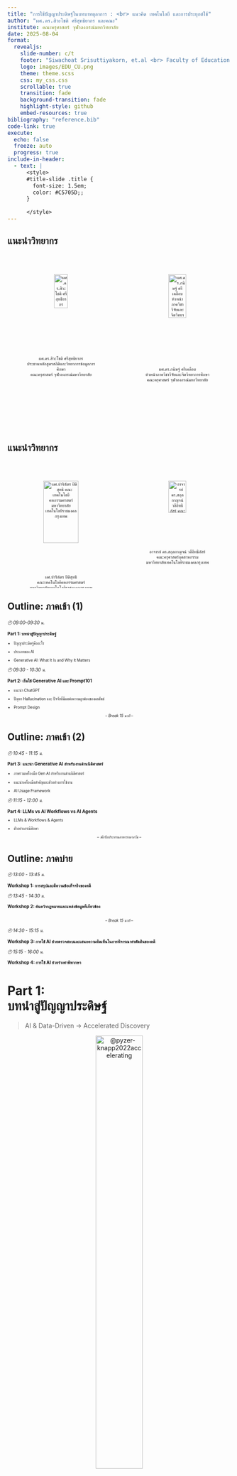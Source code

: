 ```yaml
---
title: "การใช้ปัญญาประดิษฐ์ในบทบาทตุลาการ : <br> แนวคิด เทคโนโลยี และการประยุกต์ใช้"
author: "ผศ.ดร.สิวะโชติ ศรีสุทธิยากร และคณะ"
institute: คณะครุศาสตร์ จุฬาลงกรณ์มหาวิทยาลัย
date: 2025-08-04
format:
  revealjs:
    slide-number: c/t
    footer: "Siwachoat Srisuttiyakorn, et.al <br> Faculty of Education Chulalongkorn University"
    logo: images/EDU_CU.png
    theme: theme.scss
    css: my_css.css
    scrollable: true
    transition: fade
    background-transition: fade
    highlight-style: github
    embed-resources: true
bibliography: "reference.bib"
code-link: true
execute:
  echo: false
  freeze: auto
  progress: true
include-in-header:
  - text: |
      <style>
      #title-slide .title {
        font-size: 1.5em;
        color: #C5705D;; 
      }
      
      </style>
---
```


## แนะนำวิทยากร

::::::: columns
:::: {.column width="50%"}
<center>

<br>

::: {style="font-size:70%;"}
![<br>ผศ.ดร.สิวะโชติ ศรีสุทธิยากร <br> ประธานหลักสูตรสถิติและวิทยาการข้อมูลการศึกษา <br> คณะครุศาสตร์ จุฬาลงกรณ์มหาวิทยาลัย](https://www.edu.chula.ac.th/sites/default/files/users/user31/SCC-removebg-preview.png){width="44%"}
:::

</center>
::::

:::: {.column width="50%"}
<center>

<br>

::: {style="font-size:70%;"}
![<br>ผศ.ดร.กนิษฐ์ ศรีเคลือบ <br> ห้วหน้าภาควิชาวิจัยและจิตวิทยาการศึกษา <br> คณะครุศาสตร์ จุฬาลงกรณ์มหาวิทยาลัย](https://www.edu.chula.ac.th/sites/default/files/users/user31/KSK-removebg-preview.png){width="50%"}
:::

</center>
::::
:::::::

## แนะนำวิทยากร

::::::: columns
:::: {.column width="50%"}
<center>

<br>

::: {style="font-size:70%;"}
![<br>ผศ.ปาริฉัตร ปิติสุทธิ <br> คณะเทคโนโลยีคหกรรมศาสตร์ <br> มหาวิทยาลัยเทคโนโลยีราชมงคลกรุงเทพ](images/oil.png){width="70%"}
:::

</center>
::::

:::: {.column width="50%"}
<center>

<br>

::: {style="font-size:70%;"}
![<br>อาจารย์ ดร.สกุลกาญจน์ วลีอิทธิภัสร์ <br> คณะครุศาสตร์อุตสาหกรรม <br> มหาวิทยาลัยเทคโนโลยีราชมงคลกรุงเทพ](images/JA.png){width="50%"}
:::

</center>
::::
:::::::

## Outline: ภาคเช้า (1)

::: {style="font-size:70%;"}
*🕘 09:00–09:30 น.*

**Part 1: บทนำสู่ปัญญาประดิษฐ์**
:::

::: {style="font-size:60%;"}
-   ปัญญาประดิษฐ์คืออะไร

-   ประเภทของ AI

-   Generative AI: What It Is and Why It Matters
:::

::: {style="font-size:70%;"}
*🕘 09:30 - 10:30 น.*

**Part 2: เริ่มใช้ Generative AI และ Prompt101**
:::

::: {style="font-size:60%;"}
-   แนะนำ ChatGPT

-   ปัญหา Hallucination และ ปัจจัยที่มีผลต่อความถูกต้องของผลลัพธ์

-   Prompt Design

<center>-- *Break 15 นาที* --</center>
:::

## Outline: ภาคเช้า (2)

::: {style="font-size:70%;"}
*🕘 10:45 - 11:15 น.*

**Part 3: แนะนำ Generative AI สำหรับงานด้านนิติศาสตร์**
:::

::: {style="font-size:60%;"}
-   ภาพรวมเครื่องมือ Gen AI สำหรับงานด้านนิติศาสตร์

-   แนะนำเครื่องมือสำคัญและตัวอย่างการใช้งาน

-   AI Usage Framework
:::


::: {style="font-size:70%;"}
*🕘 11:15 - 12:00 น.*

**Part 4: LLMs vs AI Workflows vs AI Agents**
:::

::: {style="font-size:60%;"}
-   LLMs & Workflows & Agents

-   ตัวอย่างกรณีศึกษา

<center>-- *พักรับประทานอาหารกลางวัน* --</center>
:::

## Outline: ภาคบ่าย

::: {style="font-size:70%;"}
*🕘 13:00 - 13:45 น.*

**Workshop 1: การสรุปและตีความข้อเท็จจริงของคดี**
:::

::: {style="font-size:70%;"}
*🕘 13:45 - 14:30 น.*

**Workshop 2: ค้นคว้ากฎหมายและแหล่งข้อมูลที่เกี่ยวข้อง**

:::

::: {style=font-size:60%;"}
<br>
<center>-- *Break 15 นาที* --</center>
:::

::: {style="font-size:70%;"}
*🕘 14:30 - 15:15 น.*

**Workshop 3: การใช้ AI ช่วยตรวจสอบและเสนอความคิดเห็นในการพิจารณาคำตัดสินของคดี**
:::

::: {style="font-size:70%;"}
*🕘 15:15 - 16:00 น.*

**Workshop 4: การใช้ AI ช่วยร่างคำพิพากษา**
:::



# Part 1: <br>บทนำสู่ปัญญาประดิษฐ์

> AI & Data-Driven → Accelerated Discovery

<center>

![@pyzer-knapp2022accelerating](img/paradigm.png){width="50%"}

</center>

## ปัญญาประดิษฐ์คืออะไร ?

-   สาขาวิชา (Discipline) : AI เป็นสาขาวิชาหนึ่งในวิทยาการคอมพิวเตอร์ที่มุ่งเน้นศึกษาและพัฒนาวิธีการ/ทฤษฎีเพื่อสร้างโปรแกรม/เครื่องจักรที่สามารถเลียนแบบความสามารถของสมองมนุษย์

    -   การเรียนรู้ (learning)

    -   การให้เหตุผล (reasoning)

    -   การรับรู้ (perception)

    -   การแก้ปัญหา (problem solving)

    -   การปรับตัว (adaption)

## AI Ecosystem {.smaller}

<br>

![](https://media.springernature.com/full/springer-static/image/chp%3A10.1007%2F978-981-19-2879-6_1/MediaObjects/513316_1_En_1_Fig8_HTML.png){width="70%"}

## AI ไม่ได้มีแค่ ChatGPT, Gemini, Claude, ...

<br>

<center>

![@HuaweiTechnologies_Co_Ltd2023](images/stop-confusing-ai-with-generative-ai-v0-CqIVwX9Is9V1xygjLNaKYc14YKZuewL10xylYBKOuH4.webp){width="50%"}

</center>

## ประเภทของ AI

<br>

<center>

![@datakeen2020ai](img/3_stages_of_ai.png){width="90%"}

</center>

## AI in the Modern World (1) {.smaller}

:::::::::: columns
:::::: {.column width="50%"}
![](img/eyeAI.png){width="60%"}

> ::: {style="font-size: 50%;"}
> "Using **two types of neural network** - mathematical systems for identifying patterns in images or data - the Al system quickly **learnt to identify ten features of eye disease** from highly complex optical coherence tomography (OCT) scans. **The system was then able to recommend a referral decision based on the most urgent conditions detected.**" ... "Al was able to make the right referral recommendation more than **94% of the time** ..."
> :::

::: {style="font-size: 50%;"}
-   Diabetic Retinopathy

-   Age-related Macular Degeneration

-   Glaucoma

-   Retinal Detachment

-   Optic Neuropathy
:::

:::: {style="font-size: 70%;"}
::: caption2
https://www.ucl.ac.uk/ioo/news/2018/aug/artificial-intelligence-equal-experts-detecting-eye-diseases [-@ucl2018ai]
:::
::::
::::::

::::: {.column width="50%"}
Al system for breast cancer screening

![](img/ai_cancer.png){width="60%"} ![](img/ai_cancer2.png){width="70%"}

:::: {style="font-size: 50%;"}
</br>

::: caption
[@mckinney2020international]
:::
::::
:::::
::::::::::

## AI in the Modern World (2) {.smaller}

![https://knihovna.utb.cz/en/services/tools/grammarly/](images/paste-24.png)

## AI in the Modern World (3) {.smaller}

<left> ![สิวะโชติ และคณะ (2568)](images/paste-21.png){width="50%"}

::: caption2
สิวะโชติ และคณะ (2568)
:::

![](img/climate.png){width="75%"} </left>

::: caption2
@srisuttiyakorn2024technical
:::

## AI in the Modern World (4) {.smaller}

-   วิเคราะห์ร่องรอยความรู้

-   ทำนายแนวโน้มความรู้ในอนาคตจากร่องรอยความรู้ในปัจจุบัน

::::: columns
::: {.column width="50%"}
![](images/AI_example1.png){width="100%"}
:::

::: {.column width="50%"}
![@park2024enhancing](images/paste-23.png){fig-align="left" width="100%"}
:::
:::::

## AI in the Modern World (5) {.smaller}

-   AI chatbot ที่ออกแบบมาเพื่อเป็น “copilot” ด้านสุขภาพจิต

-   ใช้แนวทางของ CBT (Cognitive Behavioral Therapy) หรือ “การบำบัดทางความคิดและพฤติกรรม”

-   ติดตามสุขภาพจิตอย่างต่อเนื่อง

::::::: columns
:::: {.column width="50%"}
![](img/woebot.png){width="75%"}

::: caption2
https://woebothealth.com/[-@woebothealth2025]
:::
::::

:::: {.column width="40%"}
![](img/vitual_healthcare.png){width="100%"}

::: caption3
https://www.youper.ai/how-it-works
:::
::::
:::::::

## AI in the Modern World (6) {.smaller}

![](img/generativeAI_copy.png){width="40%"}

## Artificial Intelligence {.smaller}

<center>

![@HuaweiTechnologies_Co_Ltd2023](images/stop-confusing-ai-with-generative-ai-v0-CqIVwX9Is9V1xygjLNaKYc14YKZuewL10xylYBKOuH4.webp){width="50%"}

</center>

## Generative AI: What It Is and Why It Matters {.smaller}

<br>

::::::::: columns
::::::: {.column width="60%"}
::: {.fragment .fade-in style="font-size:80%;"}
**Generative AI** คือระบบปัญญาประดิษฐ์ที่สามารถสร้างข้อมูลใหม่ เช่น ข้อความ รูปภาพ เสียง โค้ด หรือวิดีโอ โดยอิงจากรูปแบบ (*patterns*) และโครงสร้าง (*structures*) ที่เรียนรู้จากข้อมูลจำนวนมาก
:::

::: {.fragment .fade-in style="font-size:80%;"}
กระบวนการสร้างไม่ได้เกิดจากการสุ่ม แต่เป็นการ **คำนวณทางสถิติ**\
เพื่อหา “ผลลัพธ์ที่มีความเป็นไปได้สูงสุด” ภายใต้บริบทที่กำหนด
:::

::: {.fragment .fade-in style="font-size:80%;"}
การสร้างเนื้อหาต้องอาศัย:

-   **Context**: บริบท เช่น ข้อความก่อนหน้า หรือข้อมูลแวดล้อม
-   **Prompt**: คำกระตุ้นที่ระบุภารกิจ รูปแบบ หรือเจตนาของผู้ใช้
:::

::: {.fragment .fade-in style="font-size:80%;"}
ผลลัพธ์ที่ได้จึงไม่ใช่ “ของใหม่โดยสมบูรณ์” (original content) แต่เป็นการจัดเรียงองค์ประกอบใหม่ตามความน่าจะเป็นของการเกิดร่วมกันของคำหรือพิกเซล ที่ คล้ายคลึงกับสิ่งที่เคยเรียนรู้มา แต่มีความยืดหยุ่นและสร้างสรรค์เพียงพอที่จะใช้งานในหลากหลายบริบท และตรงตามวัตถุประสงค์
:::
:::::::

::: {.column width="40%"}
![https://wordlift.io/blog/en/generative-ai-for-seo/](https://wordlift.io/blog/en/wp-content/uploads/sites/3/2023/07/Generative-AI-for-SEO-landscape-1.png)
:::
:::::::::

## Generative AI: หลักการทำงาน {.smaller}

<br>

::: {style="font-size:80%;"}
![](images/paste-26.png)
:::

# Part 2: เริ่มใช้ Generative AI และ Prompt 101

## ChatGPT {.smaller}

:::::: columns
:::: {.column width="50%"}
::: {style="font-size:90%;"}
1.  เข้าไปที่เว็บไซต์ [chat.openai.com](chat.openai.com)
2.  ลงทะเบียนหรือเข้าสู่ระบบ
3.  เลือกโมเดลที่ต้องการใช้
4.  ลองพิมพ์คำถามหรือคำสั่งในช่องข้อความ
5.  ตรวจสอบคำตอบที่ได้รับ ปรับปรุง และนำผลลัพธ์ไปใช้

![](images/paste-22.png){width="605"}
:::
::::

::: {.column width="50%"}
![https://openai.com/chatgpt/pricing/](images/paste-27.png)
:::
::::::

## ChatGPT {.smaller}

:::::: columns
:::: {.column width="50%"}
::: {style="font-size:90%;"}
1.  เข้าไปที่เว็บไซต์ [chat.openai.com](chat.openai.com)
2.  ลงทะเบียนหรือเข้าสู่ระบบ
3.  เลือกโมเดลที่ต้องการใช้
4.  ลองพิมพ์คำถามหรือคำสั่งในช่องข้อความ
5.  ตรวจสอบคำตอบที่ได้รับ ปรับปรุง และนำผลลัพธ์ไปใช้

![](images/paste-22.png){width="605"}
:::
::::

::: {.column width="50%"}
![](images/paste-28.png)
:::
::::::

## ChatGPT {.smaller}

:::::: columns
:::: {.column width="50%"}
::: {style="font-size:90%;"}
1.  เข้าไปที่เว็บไซต์ [chat.openai.com](chat.openai.com)
2.  ลงทะเบียนหรือเข้าสู่ระบบ
3.  เลือกโมเดลที่ต้องการใช้
4.  ลองพิมพ์คำถามหรือคำสั่งในช่องข้อความ
5.  ตรวจสอบคำตอบที่ได้รับ ปรับปรุง และนำผลลัพธ์ไปใช้

![](images/paste-22.png){width="605"}
:::
::::

::: {.column width="50%"}
![https://teamai.com/blog/large-language-models-llms/understanding-different-chatgpt-models/](images/paste-29.png)
:::
::::::

## กิจกรรมลองใช้ ChatGPT

> สถานการณ์ : ผู้เช่าได้ย้ายออกจากคอนโดตามสัญญาเช่าแล้ว แต่เจ้าของห้อง (ผู้ให้เช่า) แจ้งว่าจะไม่คืนเงินประกันจำนวน 15,000 บาท โดยอ้างว่าต้องนำไปซ่อมแซมห้อง

ผู้ให้เช่าทำผิดกฎหมายหรือไม่ ?

## กิจกรรมลองใช้ ChatGPT : Prompt แบบที่ 1 {visibility="hidden"}

::: {style="font-size:80%;"}
"ผมเป็นผู้เช่าได้ย้ายออกจากคอนโดตามสัญญาเช่าแล้ว แต่เจ้าของห้อง (ผู้ให้เช่า) แจ้งมาว่าจะไม่คืนเงินประกันจำนวน 15,000 บาท โดยอ้างว่าต้องนำไปซ่อมแซมห้อง แบบนี้ผิดกฎหมายมั้ย ไม่คืนได้หรอ??"
:::

## กิจกรรมลองใช้ ChatGPT : Prompt Design แบบที่ 2 {visibility="hidden"}

::: {style="font-size:80%;"}
ในฐานะที่ปรึกษากฎหมาย ช่วยวิเคราะห์สถานการณ์และให้คำแนะนำตามกฎหมายไทย

ข้อเท็จจริง:

1.  ทำสัญญาเช่าคอนโด 1 ปี สิ้นสุดวันที่ 30 มิถุนายน 2568 วางเงินประกัน 15,000 บาท

2.  ย้ายออกและส่งมอบห้องคืนในสภาพเรียบร้อยเมื่อวันที่ 30 มิถุนายน 2568

3.  วันนี้ (31 กรกฎาคม 2568) เจ้าของห้องแจ้งผ่าน LINE ว่าจะยึดเงินประกันทั้งหมด 15,000 บาท เพื่อเป็นค่าทาสีผนังใหม่ และค่าล้างแอร์ ซึ่งรายการเหล่านี้ไม่ได้ระบุว่าเป็นความเสียหายที่ผู้เช่าต้องรับผิดชอบในสัญญา

สิ่งที่ต้องการ: สิทธิของผู้เช่าตามกฎหมายในกรณีนี้มีอะไรบ้าง?

1.  การกระทำของเจ้าของห้องขัดต่อกฎหมายหรือไม่ อย่างไร?

2.  ขั้นตอนที่ควรดำเนินการต่อไปควรเป็นอย่างไรบ้าง (เรียงลำดับจากง่ายไปยาก)

3.  โปรดอ้างอิงตัวบทกฎหมายที่เกี่ยวข้อง เช่น ประกาศคณะกรรมการว่าด้วยสัญญาฯ
:::

## ปัญหา Hallucination {.smaller}

<left> ![](images/paste-30.png){width="45%"} </left>

<br>

AI hallucination หมายถึงกรณีที่ระบบปัญญาประดิษฐ์ (AI) สร้างเนื้อหาหรือคำตอบที่ **ไม่ได้อิงจากข้อมูลจริงหรือข้อมูลที่ได้รับมา** ซึ่งอาจทำให้ AI สร้างข้อมูลที่**ไม่ถูกต้อง นำไปสู่ความเข้าใจผิด หรือแต่งขึ้นทั้งหมด** ซึ่งอาจก่อให้เกิดปัญหาในหลายบริบทของการใช้งาน

-   **สร้างข้อมูลเท็จโดยสิ้นเชิง (total fabrication)** -- สร้างแก่นของเรื่องราวที่ไม่มีอยู่จริงขึ้นมาทั้งหมด เช่น อ้างอิงหลักฐานข้อมูลผิด ให้เหตุผลผิด นำไปสู่การสร้างข้อสรุปผิด

-   **ผสมผสานระหว่างข้อมูลจริงและเท็จ (mixing true & false)** -- หลักการโดยรวมถูกต้อง แต่อาจยกตัวอย่างหรือหลักฐานข้อมูลประกอบที่ไม่มีอยู่จริง

-   **สรุปความเกินจริง (faulty inference)** -- ข้อมูลตั้งต้นถูก แต่ข้อสรุปตีความเกินขอบเขตการอ้างอิงของข้อมูล

## ปัจจัยที่มีผลต่อความถูกต้อง/เหมาะสมของผลลัพธ์ {.smaller}

::: {style="font-size:85%;"}
-   **Model**

    -   พื้นความรู้เดิม (Knowledge Base) โมเดลถูก train มาด้วยข้อมูลอะไรบ้าง สิ้นสุด ณ ตอนไหน มีความเป็นปัจจุบันมากน้อยแค่ไหน

    -   สถาปัตยกรรมของโมเดล

    -   ขนาดและความสามารถในการให้เหตุผล โมเดลขนาดใหญ่มักมีความสามารถในการคิดเชิงเหตุผล หรือคิดในปัญหาซับซ้อนได้ดีกว่า

    -   การปรับจูนเฉพาะทาง (Fine-tuning) ช่วยให้โมเดลเข้าใจบริบทเฉพาะทางได้ดีขึ้น

-   **Prompt**

    -   กระบวนการกระตุ้นเพื่อให้ LLM แสดงผลลัพธ์ตามที่ต้องการ

    -   Prompt ชัดเจน ไม่กำกวม และบอกสิ่งที่ต้องการอย่างละเอียด จะได้ผลลัพธ์ที่ดีกว่า

    -   เทคนิคการ Prompt ที่แตกต่างกันอาจให้ผลลัพธ์แตกต่างกันไปด้วย (อาจไม่จริงเสมอไปโดยเฉพาะกับโมเดลขนาดใหญ่ที่มีประสิทธิภาพสูง เช่น gpt-o1, gpt-o3)

-   **Context**

    -   ข้อมูลแวดล้อมที่ป้อนเข้าไปพร้อมกับ Prompt เช่น เนื้อหาจากเอกสาร, บทสนทนาก่อนหน้า, หรือข้อมูลเฉพาะที่โมเดลไม่เคยรู้มาก่อน

    -   กระบวนการจัดหา Context ที่ถูกต้องก็เป็นปัจจัยที่มีผลด้วย
:::

## Prompt Design

> "คุณภาพของ prompt ส่งผลต่อคุณภาพของผลลัพธ์"

<center>

![https://llmnanban.akmmusai.pro/Introductory/Prompt-Elements/](https://llmnanban.akmmusai.pro/images/elements.png){width="50%"}

</center>

## เทคนิคการออกแบบ Prompt : In-Context Learning Strategy {.smaller}

-   **Basic Prompting**

    -   Zero-Shot Prompting

    -   One-Shot Prompting

    -   Few-Shot Prompting

-   **Advance Prompting**

    -   Chain-of-Thought

    -   Constitutional Prompting

    -   Template Design

## Zero-shot prompting

::: {style="font-size:80%;"}
เจ้าของหอพักเข้าห้องผู้เช่าโดยไม่แจ้งล่วงหน้า และนำทรัพย์สินของผู้เช่าออกไป ขอให้สรุปประเด็นข้อกฎหมายที่ต้องวินิจฉัย
:::

## One-Shot Prompting

::: {style="font-size:80%;"}
-   ตัวอย่าง: ภาษากฎหมาย: ผู้ใดลักทรัพย์ผู้อื่น ต้องระวางโทษจำคุกไม่เกินสามปี หรือปรับไม่เกินหกหมื่นบาท หรือทั้งจำทั้งปรับ\
    ภาษาชาวบ้าน: ถ้าใครขโมยของคนอื่น อาจติดคุกไม่เกิน 3 ปี หรือโดนปรับไม่เกิน 60,000 บาท หรือทั้งติดคุกทั้งโดนปรับ

-   ภาษากฎหมาย: ผู้ให้เช่าต้องส่งมอบทรัพย์ให้ผู้เช่าตามที่ตกลงกันไว้\
    ภาษาชาวบ้าน:...

<br>

แปลงข้อความทางกฎหมายให้เป็นภาษาที่ประชาชนเข้าใจง่าย
:::

## Few-Shot Prompting

::: {style="font-size:80%;"}
-   ตัวอย่างที่ 1:\
    สถานการณ์: นาย ก. ขโมยโทรศัพท์จากกระเป๋าของนาย ข.\
    กฎหมายที่เกี่ยวข้อง: ประมวลกฎหมายอาญา มาตรา 334 (ลักทรัพย์)

-   ตัวอย่างที่ 2:\
    สถานการณ์: นางสาว ค. ปลอมลายเซ็นในเช็คเงินสดเพื่อเบิกเงิน\
    กฎหมายที่เกี่ยวข้อง: ประมวลกฎหมายอาญา มาตรา 264 (ปลอมเอกสาร)

-   สถานการณ์ใหม่:\
    นาย ง. ทำร้ายร่างกายนาย จ. จนได้รับบาดเจ็บสาหัส\
    กฎหมายที่เกี่ยวข้อง:

<br>

ระบุหมวดกฎหมายหรือมาตราที่เกี่ยวข้องในประมวลกฎหมายอาญา
:::

## Chain-of-Thought (CoT) (1) {.smaller}

Chain-of-Thought Prompting คือเทคนิคการออกแบบ prompt ที่ให้โมเดลภาษารู้จักการคิดแบบมีเหตุผลเป็นขั้นเป็นตอน หรือแสดงวิธีคิด/วิธีทำออกมาก่อนจะสรุปเป็นคำถามสุดท้าย (step-by-step reasoning)

แทนที่จะให้โมเดลตอบทันที...

> ใช้ prompt กระตุ้นให้โมเดลแจกแจงกระบวนการคิด การให้เหตุผล วิธีการคำนวณ หรือการดำเนินงานเพื่อนำไปสู่ผลลัพธ์ออกมาทีละขั้น

-   ลดปัญหา Hallucination

-   เพิ่มความโปร่งใส คุณภาพคำตอบดีขึ้น

-   สอดคล้องกับหลักการ Human in the Loop/Human Center Mindset

## Chain-of-Thought (CoT) (2) {.smaller}

::: {style="font-size:110%;"}
สถานการณ์

```         
เมื่อวันที่ 10 พฤศจิกายน 2560 นายโมทย์ นายสมคิด และพวกรวม 10 คน ได้ประชุมวางแผนให้นายโมทย์ใช้ลูกระเบิดชนิดสังหารขว้างใส่ห้องแถวไม้ 2 ชั้นของนายขุน โดยชั้นล่างเปิดเป็นร้านขายของ และชั้นบนเป็นที่พักอาศัยของนายขุนและครอบครัว แต่เกิดอุปสรรคจึงได้ยกเลิกแผนการ

ต่อมาในวันที่ 12 พฤศจิกายน 2560 นายโมทย์และพวกรวม 9 คน ได้นัดประชุมวางแผนอีกครั้ง โดยในครั้งนี้นายสมคิดไม่ได้เข้าร่วมประชุมด้วย

เมื่อประชุมเสร็จแล้ว นายโมทย์จึงเดินทางไปที่บ้านของนายขุน เมื่อถึงบ้าน นายโมทย์เห็นนายขุนและครอบครัวทุกคนขับรถออกจากบ้านไป หลังจากนั้นประมาณ 10 นาที นายโมทย์จึงใช้ลูกระเบิดชนิดสังหารขว้างใส่ห้องแถวไม้ของนายขุน เป็นเหตุให้ฝาบ้าน ประตูบ้าน และกระจกช่องลม ซึ่งเป็นส่วนหนึ่งของตัวบ้าน ได้รับความเสียหายจากแรงระเบิด

สิบตำรวจเอกดำรง และดาบตำรวจอิทธิพล ซึ่งพบเห็นการกระทำความผิดของนายโมทย์ จึงเข้าจับกุมและนำส่งพนักงานสอบสวน โดยทั้งสองนายเดินขนาบข้างและคล้องแขนนายโมทย์ไว้คนละข้าง

ระหว่างทาง นายศึกษากับพวกประมาณ 10 ถึง 15 คน ซึ่งเป็นเพื่อนของนายโมทย์ ได้เข้ามาแย่งตัวนายโมทย์ โดยนายศึกษาดึงตัวนายโมทย์ และใช้เท้าถีบสิบตำรวจเอกดำรง และดาบตำรวจอิทธิพล ขณะเดียวกัน นายโมทย์พยายามดิ้นรนเพื่อให้พ้นจากการถูกควบคุมตัว เป็นเหตุให้เท้าของนายโมทย์ไปถูกสิบตำรวจเอกดำรง และดาบตำรวจอิทธิพล
```
:::

**Zero-Shot Prompting**

::: {style="font-size:110%;"}
```         
ให้วินิจฉัยว่า นายโมทย์ นายสมคิด และนายศึกษา มีความผิดตามประมวลกฎหมายอาญาฐานใดหรือไม่?
```
:::

**Single-Turn CoT**

::: {style="font-size:110%;"}
```         
นายโมทย์ มีความผิดตามประมวลกฎหมายอาญาฐานใดหรือไม่ ช่วยอธิบายเหตุผลด้วย
```
:::

::: {style="font-size:90%;"}
ผลลัพธ์ที่ได้เป็นอย่างไร? แตกต่างกันหรือไม่?
:::

## Chain-of-Thought (CoT): Multi-Turn CoT {.smaller}

-   CoT ไม่จำเป็นต้องดำเนินการจบใน prompt เดียว ผู้ใช้สามารถออกแบบป้อน prompt หลาย ๆ รายการ อย่างเป็นลำดับ

-   ได้ร่วมคิดไปกับโมเดล เห็นกระบวนการคิดระหว่างทาง (สอดคล้องกับ concept explainable AI)

-   สามารถให้ feedback หรือให้ข้อมูลใหม่แต่โมเดลได้ระหว่างกระบวนการคิด

::: {style="font-size:120%;"}
```         
1. วิเคราะห์พฤติกรรมของ “นายโมทย์”

(1.1) พฤติกรรมที่เกิดขึ้น:
    – ขว้างลูกระเบิดใส่ห้องแถวไม้ของนายขุน
    – ทำให้ทรัพย์สินเสียหาย เช่น ฝาบ้าน ประตูบ้าน กระจก

(1.2) ข้อเท็จจริง:
    – บ้านเป็นอาคาร 2 ชั้น ซึ่งชั้นบนใช้เป็นที่อยู่อาศัยของเจ้าของบ้านและครอบครัว
    – แม้ไม่มีคนอยู่ขณะเกิดเหตุ แต่โดยสภาพถือว่าเป็นอาคารที่มีคนอยู่อาศัย

(1.3) วิเคราะห์กฎหมายที่เกี่ยวข้อง:
    - มาตรา 218(2): วางเพลิงหรือทำให้เกิดระเบิดแก่ทรัพย์ในอาคารที่คนอาศัยอยู่ → มีความผิด
    - มาตรา 358: ทำให้เสียทรัพย์
    - มาตรา 138 วรรคสอง: ต่อสู้ขัดขวางเจ้าพนักงาน โดยใช้กำลังระหว่างถูกจับกุม

(1.4) สรุปความผิดของนายโมทย์ พร้อมอธิบายเหตุผล 
```
:::

ผลลัพธ์ที่ได้เป็นอย่างไร แตกต่างกันหรือไม่?

## The ABCDE Framework for Legal Professionals

[ContractPodAI](https://contractpodai.com/news/ai-prompts-for-legal-professionals/) แนะนำกรอบแนวคิด ABCDE

::: {style="font-size:90%;"}
-   **Audience/Agent Definition:** กำหนดบทบาทของ AI
-   **Background Context:** ให้บริบทที่เกี่ยวข้อง รวมทั้งรายละเอียดคดี มาตรฐานทางกฎหมาย และข้อมูลเขตอำนาจศาล
-   **Clear Instructions:** ระบุสิ่งที่ต้องการและรูปแบบที่ชัดเจน
-   **Detailed Parameters:** กำหนดขอบเขต โทนเสียง ความยาว และข้อกำหนดการอ้างอิง
-   **Evaluation Criteria:** ระบุมาตรฐานสำหรับการประเมินคุณภาพของคำตอบ
:::

## The ABCDE Framework for Legal Professionals {.smaller}

-   Basic Prompting: "จากไฟล์ข้อมูลที่ upload ให้ ร่างคำพิพากษาให้หน่อย"

::::::: columns
:::: {.column width="50%"}
-   ABCDE Prompt:

::: {style="font-size:65%;"}
1.  โปรดทำตัวเป็น ผู้พิพากษาศาลชั้นต้นที่มีประสบการณ์ในคดีอาญา

2.  พิจารณาคดีที่จำเลยคือ นายโมทย์ ได้ขว้างระเบิดใส่อาคารไม้ 2 ชั้นของนายขุน และต่อสู้เจ้าหน้าที่ขณะถูกจับกุม คดีมีบุคคลอื่นที่เกี่ยวข้องคือ นายสมคิด ผู้ร่วมประชุมวางแผนครั้งแรก และ นายศึกษา ผู้เข้าช่วยเหลือให้หลบหนี

3.  กรุณาร่าง คำพิพากษาแบบเป็นทางการสำหรับนายโมทย์ โดยอิงจากข้อสรุปข้างต้น และแยกพิเคราะห์พฤติกรรมและความผิดอย่างเป็นระบบ

4.  ขอให้ใช้รูปแบบคำพิพากษาศาล ได้แก่:

    -   ข้อเท็จจริงที่รับฟังได้

    -   ปัญหาที่ต้องวินิจฉัย

    -   เหตุผลของศาลโดยอ้างกฎหมาย

    -   คำพิพากษา

5.  กรุณาใช้ ภาษากฎหมายที่เหมาะสม มีความชัดเจน ไม่ใช้ภาษาพลเรือนทั่วไป และ อ้างบทกฎหมายอาญาที่เกี่ยวข้อง เช่น มาตรา 218, 138, 189 คำพิพากษาควรเป็นกลาง, มีเหตุผลรองรับข้อวินิจฉัย และ ไม่นำเสนอความเห็นส่วนตัวเกินจำเป็น
:::

👉🏾 [ดาวน์โหลดไฟล์ผลลัพธ์](https://docs.google.com/document/d/1pwKaz-4V3P6ry7tQDazdQgKrPwtiS-Ur/edit?usp=drive_link&ouid=118010069578157348024&rtpof=true&sd=true)
::::

::: {.column width="5%"}
:::

::: {.column width="45%"}
<br>

![](images/paste-31.png){width="100%"}
:::
:::::::

# Part 3: แนะนำ Generative AI สำหรับงานด้านนิติศาสตร์

> ตัวอย่างทนายความ 995 จาก 1,000 คน ในสหราชอาณาจักรระบุว่าการมาของ Gen AI มีผลกระทบอย่างมีนัยสำคัญต่อการทำงาน

## แนวโน้มการใช้ Gen AI ในด้านงานนิติศาสตร์ {.smaller}

> Goldman Sachs economists predict AI could automate 44% of legal work

-   ใช้เป็นผู้ช่วยทุ่นแรง ลดภาระงานประจำลง เช่น ค้นหาเอกสาร สรุปเนื้อหาจากเอกสาร หรือร่างเอกสาร

-   ใช้ทำงานเฉพาะทางที่ซับซ้อน เช่น ช่วยทำวิจัยทางกฎหมาย ค้นหา/เปรียบเทียบคำพิพากษา วิเคราะห์เอกสารทางกฎหมาย ตีความคำศัพท์/ภาษาทางกฎหมาย

![https://research.aimultiple.com/generative-ai-legal/](https://research.aimultiple.com/wp-content/uploads/2023/04/AI-automation-by-industries-1224x574.png.webp){width="80%"}

## ความสามารถของ Gen AI ด้านกฎหมาย {.smaller}

-   GPT-4 มีความแม่นยำเพิ่มขึ้น 26.5% เมื่อเทียบกับ ChatGPT

-   คะแนนของ GPT-4 สูงกว่าค่าเฉลี่ยของผู้สอบที่เป็นมนุษย์มากกว่า 7%

![](images/paste-64.png){width="60%"}

## ความสามารถ Gen AI ทางด้านกฎหมาย

![](images/paste-65.png){width="60%"}

## ตัวอย่าง Gen AI สำหรับงานด้านนิติศาสตร์

-   [AI ช่วยด้านการวิจัยกฎหมาย (Legal Research)](https://www.youtube.com/watch?v=i5-cc6rxQd8)

-   [AI วิเคราะห์แนวโน้มการเกิดอาชญากรรม/การพยากรณ์การกระทำผิดซ้ำ](https://www.youtube.com/watch?v=ZMsSc_utZ40)

-   [AI ช่วยจัดการระบบการนัดหมายต่าง ๆ ของศาล](https://www.youtube.com/watch?v=tMOS6_hG-N0)

-   [AI ในการจำลองสถานการณ์เมื่อการตัดสินคดีเสร็จสิ้น](https://www.youtube.com/watch?v=cK9GpvDZNDM)

## ความสามารถของ Gen AI ทางด้านกฎหมาย

![](images/paste-66.png){width="635"}

## Gen AI สำหรับงานด้านกฎหมาย

> ไม่มีเครื่องมือใดที่ดีที่สุดสำหรับทุกงาน การเลือกใช้ให้ถูกประเภทคือหัวใจสำคัญ

![](img/generativeAI_copy.png){width="10%"}

## ภาพรวมเครื่องมือ Gen AI สำหรับงานด้านกฎหมาย {.smaller}

::: {style="font-size:50%;"}
<br>
:::

::: {style="font-size:90%;"}
**กลุ่มที่ 1: โมเดลภาษาอเนกประสงค์ (General-Purpose LLMs)** เป็น AI ที่มีความสามารถทางภาษาและตรรกะสูง เหมาะกับงานที่ต้องการ "การคิด" วิเคราะห์ และสังเคราะห์ข้อมูล

-   [ChatGPT](https://chatgpt.com/)
-   [Gemini](https://gemini.google.com/)
-   [Claude](https://claude.ai/)

**กลุ่มที่ 2: AI เพื่อการสืบค้น (AI for Research)** เป็น AI ที่เน้นการค้นหาข้อมูลล่าสุดจากอินเทอร์เน็ต พร้อมแสดงแหล่งอ้างอิงเพื่อการตรวจสอบย้อนกลับ

-   [Perplexity](https://www.perplexity.ai/)

-   Chatgpt/Claude/Gemini

-   [Consensus](https://consensus.app/)/[Elicit](https://elicit.com/)

**กลุ่มที่ 3: ผู้ช่วยจัดการความรู้ (Knowledge Assistant)** เป็น AI ที่ทำงานกับเอกสารส่วนตัวจำนวนมากที่เราป้อนเข้าไป เพื่อช่วยสกัดและเชื่อมโยงข้อมูล

-   [NotebookLM](https://notebooklm.google.com/)
:::

## เปรียบเทียบ Gen AI

![https://creatoreconomy.so/p/chatgpt-vs-claude-vs-gemini-the-best-ai-model-for-each-use-case-2025](images/paste-32.png){width="588"}

## 

![](images/paste-33.png){width="40%"}

::::: columns
::: {.column width="50%"}
<br>

-   สืบค้น/สรุปข้อมูลแบบ real-time พร้อมให้แหล่งอ้างอิง (citation)

-   สามารถเลือก/ระบุแหล่งข้อมูลที่ต้องการค้นหา

-   ระบบช่วยค้นหาเชิงลึกแบบต่อเนื่องด้วย Copilot Mode
:::

::: {.column width="50%"}
<br> ![](images/paste-34.png)
:::
:::::

## 

![](images/paste-33.png){width="40%"}

::::: columns
::: {.column width="50%"}
<br>

-   สืบค้น/สรุปข้อมูลแบบ real-time พร้อมให้แหล่งอ้างอิง (citation)

-   สามารถเลือก/ระบุแหล่งข้อมูลที่ต้องการค้นหา

-   ระบบช่วยค้นหาเชิงลึกแบบต่อเนื่องด้วย Copilot Mode
:::

::: {.column width="50%"}
<br> ![](images/paste-35.png)
:::
:::::

## 

![](images/paste-33.png){width="40%"}

::::: columns
::: {.column width="50%"}
การใช้งานในบริบทวิชาการ ตัวอย่าง Prompt เช่น “บทความวิชาการ/งานวิจัยเกี่ยวกับ AI ในงานนิติศาสตร์”

![](images/paste-36.png){width="100%"}
:::

::: {.column width="50%"}
![](images/paste-37.png)
:::
:::::

## 

![](images/paste-33.png){width="40%"}

การติดตามประเด็นที่น่าสนใจจากคำตอบ

![](images/paste-38.png)

## 

![](images/paste-33.png){width="40%"}

::::: columns
::: {.column width="50%"}
การบันทึกและแชร์ข้อมูล

![](images/paste-40.png)
:::

::: {.column width="50%"}
<br>

![](images/paste-39.png)

<center>แหล่งที่มาของข้อมูล</center>
:::
:::::

##  {.smaller}

![](images/paste-33.png){width="40%"}

::::: columns
::: {.column width="50%"}
**Research Mode**

-   การสืบค้นเชิงลึก (Deep Research Capability)

-   ความรวดเร็วในการสืบค้น

-   สรุปคำตอบในรูปแบบรายงานเชิงวิชาการ

    ![](images/paste-80.png){width="467"}
:::

::: {.column width="50%"}
![](images/paste-81.png)
:::
:::::

##  {.smaller}

![](images/paste-33.png){width="40%"}

::::: columns
::: {.column width="50%"}
**Labs Mode**

-   การพัฒนาเว็บแอปขนาดเล็ก (Mini Apps)

-   พื้นที่จัดเก็บไฟล์อย่างเป็นระบบ (Assets Tab)

-   การสร้างภาพและกราฟ (Chart & Image Creation)

-   การค้นคว้าเชิงลึกจากแหล่งข้อมูลออนไลน์ (Deep Web Browsing)

    ![](images/paste-82.png){width="363"}
:::

::: {.column width="50%"}
![](images/paste-83.png)
:::
:::::

##  {.smaller}

![](images/paste-67.png){width="500" height="70"}

<br>

NotebookLM คือเครื่องมือ AI จาก Google ที่ออกแบบให้ “อ่าน สรุป และวิเคราะห์เอกสาร”

-   ช่วยให้ผู้ใช้งาน อัปโหลดเอกสาร แล้วถามคำถามเกี่ยวกับเอกสารนั้นได้โดยตรง

-   เหมาะสำหรับเอกสารจำนวนมาก เช่น คำพิพากษา ตำรากฎหมาย รายงานสำนวน

🦾 จุดเด่น

-   ตอบคำถามจาก “เอกสารของเรา” เท่านั้นโดยไม่ใช้ข้อมูลจาก Pre-Trained data และข้อมูลภายนอก

-   ใช้งานง่าย ไม่ต้องพิมพ์ prompt ยาว

-   มีความเป็นส่วนตัว ปลอดภัยกว่าการใช้ AI ทั่วไป (ข้อมูลไม่รั่วไหล)

## NotebookLM ทำอะไรได้บ้างในงานของผู้พิพากษา {.smaller}

<br>

:::::: columns
:::: {.column width="40%"}
::: {style="font-size:70%;"}
-   ก่อนพิจารณาคดี
    -   สรุปข้อเท็จจริงจากคำพิพากษาเดิม
    -   สกัดประเด็นข้อกฎหมายสำคัญ
-   ระหว่างพิจารณาหรือการเขียนคำพิพากษา
    -   เปรียบเทียบแนวคำวินิจฉัย/ฎีกา
    -   ตรวจสอบคำอธิบายกฎหมายจากเอกสารอ้างอิง
-   งานวิชาการ
    -   จัดทำบทความวิเคราะห์
    -   สรุป/สังเคราะห์เนื้อหากฎหมาย บทความวิชาการ กรณีศึกษาต่าง ๆ
:::
::::

::: {.column width="60%"}
![](images/paste-70.png)
:::
::::::

## สามารถ Upload เอกสารได้หลาย Format {.smaller}

ครอบคลุมเอกสารดิจิทัลที่มีในปัจจุบัน

![](images/paste-71.png)

## ตัวอย่างการใช้งาน NotebookLM {.smaller}

<br>

::::: columns
::: {.column width="50%"}
![](images/paste-72.png)
:::

::: {.column width="50%"}
🫱🏼 [ลิงค์เอกสารต้นฉบับ](https://image.mfa.go.th/mfa/0/6p4M7ae5k9/(2)_CISG_powerpoint.pdf)

![](images/paste-73.png)
:::
:::::

## เครื่องมือใน NotebookLM

![](images/paste-74.png)

## ตัวอย่างผลลัพธ์ที่ได้

![](images/paste-75.png)

## ตัวอย่างผลลัพธ์ที่ได้

![](images/paste-76.png)

## ตัวอย่างผลลัพธ์ที่ได้

<left> [![Audio Overview](images/paste-77.png){width="252"}](https://notebooklm.google.com/notebook/298ea058-a774-4c95-9d1e-6e80a7fd2181/audio)

:::: {style="font-size:50%;"}
::: caption3
Audio Overview of CISG
:::
::::

</left>

<left> ![Mindmap](images/paste-79.png){width="711"}

:::: {style="font-size:50%;"}
::: caption3
Mindmap of CISG
:::
::::

</left>

## AI Usage Framework

::::: columns
::: {.column width="50%"}
![](images/paste-61.png)
:::

::: {.column width="50%"}
![](images/paste-59.png)
:::
:::::

## Human in the Loop

![https://www.klippa.com/en/blog/information/human-in-the-loop/](images/paste-63.png)

# Part 4: LLMs vs AI Workflows vs AI Agents

## LLMs {.smaller}

-   โมเดลภาษาขนาดใหญ่ที่เป็นพื้นฐานของแอปพลิเคชัน AI เช่น ChatGPT, Google Gemini และ Claude

-   เก่งมากในงานด้านภาษา : แปล สรุป แก้ไข สร้างเนื้อหาใหม่ ...

-   มีภูมิความรู้จำกัด ขึ้นอยู่กับ pre-trained data ไม่ทราบข้อมูลเฉพาะบุคคลหรือบริบทต่าง ๆ ของงาน/องค์กร

-   การทำงานเป็นแบบ passive ตอบสนองเฉพาะคำสั่งและข้อมูลที่ได้รับ ไม่สามารถตัดสินใจหรือวางแผนการดำเนินงานได้เอง

![](images/paste-22.png){width="605"}

## AI Workflows (1) {.smaller}

-   ต่อยอดจาก LLMs โดยกำหนดเส้นทาง/กระบวนการทำงานเอาไว้ล่วงหน้า (โดยมนุษย์) เรียกกระบวนการนี้ว่า Workflow

-   ภายใน Workflow นี้ LLM สามารถเข้าถึงและดึงข้อมูลจากเครื่องมือภายนอก เช่น ค้นหาข้อมูลใน google calendar, weather API, calculator, databases, ...

<center>![](images/paste-41.png){width="50%"}</center>

## AI Workflows (2)

::::: columns
::: {.column width="50%"}
<center>

![](images/paste-22.png){width="100%"}

![](images/paste-44.png)

</center>
:::

::: {.column width="50%"}
![](images/paste-42.png)

![](images/paste-43.png)
:::
:::::

## AI Workflows (3) {.smaller}

ข้อจำกัดของ Workflow คือไม่สามารถทำงานนอกเหนือจากเส้นทางที่กำหนด

::::: columns
::: {.column width="50%"}
<center>![](images/paste-44.png)</center>
:::

::: {.column width="50%"}
![](images/paste-45.png)
:::
:::::

## AI Workflows (4) {.smaller}

::::: columns
::: {.column width="50%"}
![](images/paste-46.png)
:::

::: {.column width="50%"}
![](images/paste-47.png)
:::
:::::

## AI Workflows (5)

![](images/paste-48.png)

## AI Workflows emulate Human Decision-Making

![](images/paste-49.png)

![](images/paste-50.png)

## AI Workflows: Perplexity + NotebookLM + ChatGPT {.smaller}

-   วิธีที่ง่ายที่สุดและไม่ต้องเขียนโค้ดเลย เหมาะสำหรับการทำงานเป็นครั้งคราว

-   ให้ผู้ใช้ทำหน้าที่เป็นผู้ควบคุม (orchestrator) เอง

    -   กำหนดเป้าหมาย

    -   กำหนดกระบวนการทำงาน

    -   มอบหมายงานให้ LLM แต่ละตัวทำอย่างเหมาะสมภายในกระบวนการ

    -   ส่งต่อ input/output ให้กับ LLM ตามกระบวนการที่กำหนด

    -   ประเมินผลลัพธ์

## AI Workflows: Perplexity + NotebookLM + ChatGPT {.smaller}

-   เป้าหมาย : ร่างหลักการและเหตุผล ข้อเสนอโครงการพัฒนาระบบบริหารจัดการคดีดิจิทัล

-   ข้อมูลที่ใช้ในการทำงาน

    -   ความคิดเห็นจาก stakeholder

    -   ยุทธศาสตร์ศาลยุติธรรม TRUST

    -   แผนพัฒนาดิจิทัล

    -   Literature เกี่ยวกับระบบศาลดิจิทัลหรือระบบที่เกี่ยวข้องในต่างประเทศ

-   กระบวนการทำงาน : หาและเก็บรวบรวมข้อมูล --\> วิเคราะห์/สังเคราะห์ข้อมูล --\> ร่างหลักการและเหตุผล (สภาพที่คาดหวัง + สภาพปัจจุบัน + Gap analysis ...)

🙈 [ดาวน์โหลด materials สำหรับตัวอย่าง](https://drive.google.com/drive/folders/1_HeS7ZCivc0Y2wI5N3tj6R5GV8HgULHH?usp=drive_link)

## AI Agents (1) {.smaller}

-   ข้อจำกัดของ Workflow คือไม่สามารถทำงานนอกเหนือจากเส้นทางที่กำหนด

-   นำ LLM เข้ามาแทนที่มนุษย์ในฐานะผู้ควบคุม/ตัดสินใจกระบวนการทำงานทั้งหมด

-   มนุษย์มีบทบาทแค่บอกเป้าหมาย/ผลลัพธ์ที่อยากได้เท่านั้น ที่เหลือ AI Agent จะทำการคิดให้เหตุผล ดำเนินการและควบคุมการดำเนินการจนบรรลุเป้าหมายเอง

-   แนวคิดหลักที่นำมาพัฒนา AI Agent เรียกว่า React Framework

-   คุณสมบัติสำคัญของ AI Agents

    -   ตั้งเป้าหมายได้เอง

    -   ตัดสินใจและวางแผน

    -   ทำงานหลายขั้นตอนอัตโนมัติ

    -   มีความต่อเนื่อง

    -   สามารถเชื่อมต่อเครื่องมือหรือแหล่งข้อมูลภายนอก

## AI Agents (2)

-   [ChatGPT Agent](https://openai.com/index/introducing-chatgpt-agent/)

-   Claude + Extended Thinking + Connectors

-   [Manus](https://manus.im/)

![](images/paste-51.png){width="50%"}

## [AI Agents](https://chatgpt.com/share/688b4600-40b0-8003-975f-e2efc1732bd4)(3)

::::: columns
::: {.column width="40%"}
![](images/paste-52.png)

![](images/paste-53.png){width="228"}
:::

::: {.column width="60%"}
![](images/paste-58.png){width="90%"}
:::
:::::

## เปรียบเทียบสามระดับของ AI {.smaller}

::: {style="font-size:80%;"}
| ประเด็น | LLM | AI Workflow | AI Agent |
|------------------|------------------|------------------|-------------------|
| **การเข้าถึงข้อมูล** | ไม่มีการดึงข้อมูลภายนอก | ดึงข้อมูลจากเครื่องมือภายนอกตามเส้นทางที่กำหนด | ดึงข้อมูลจากหลายแหล่งและเลือกเครื่องมือที่เหมาะสม |
| **ผู้ตัดสินใจ** | มนุษย์ให้ prompt และเลือกใช้ผลลัพธ์ | มนุษย์กำหนดลำดับงานและปรับแก้ | โมเดลตัดสินใจเองด้วย reasoning & planning |
| **รูปแบบการทำงาน** | ตอบสนองแบบรายครั้ง | ทำตาม control logic ที่กำหนดไว้ | วางแผน → ลงมือ → สังเกตและวนซ้ำ (ReAct) |
| **ความสามารถในการปรับตัว** | ต่ำ – ไม่ปรับตามบริบท | จำกัดตามเส้นทางที่กำหนด | สูง – ปรับวิธีแก้ปัญหาได้ตามบริบท |
| **เหมาะกับ** | การสร้าง/สรุปข้อความทั่วไป | งานซ้ำ ๆ ที่ชัดเจน RAG | งานซับซ้อน ข้อมูลไม่แน่นอน ต้องการตัดสินใจหลายขั้น |
:::

## Reference {.smaller}


